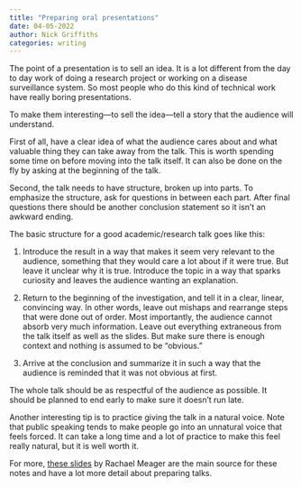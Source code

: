 ```yaml
---
title: "Preparing oral presentations"
date: 04-05-2022
author: Nick Griffiths
categories: writing
---
```


The point of a presentation is to sell an idea. It is a lot different from the day to day work of doing a research project or working on a disease surveillance system. So most people who do this kind of technical work have really boring presentations.

To make them interesting---to sell the idea---tell a story that the audience will understand.

First of all, have a clear idea of what the audience cares about and what valuable thing they can take away from the talk. This is worth spending some time on before moving into the talk itself. It can also be done on the fly by asking at the beginning of the talk.

Second, the talk needs to have structure, broken up into parts. To emphasize the structure, ask for questions in between each part. After final questions there should be another conclusion statement so it isn't an awkward ending.

The basic structure for a good academic/research talk goes like this:

1. Introduce the result in a way that makes it seem very relevant to the audience, something that they would care a lot about if it were true. But leave it unclear why it is true. Introduce the topic in a way that sparks curiosity and leaves the audience wanting an explanation.

2. Return to the beginning of the investigation, and tell it in a clear, linear, convincing way. In other words, leave out mishaps and rearrange steps that were done out of order. Most importantly, the audience cannot absorb very much information. Leave out everything extraneous from the talk itself as well as the slides. But make sure there is enough context and nothing is assumed to be "obvious."

3. Arrive at the conclusion and summarize it in such a way that the audience is reminded that it was not obvious at first.

The whole talk should be as respectful of the audience as possible. It should be planned to end early to make sure it doesn't run late.

Another interesting tip is to practice giving the talk in a natural voice. Note that public speaking tends to make people go into an unnatural voice that feels forced. It can take a long time and a lot of practice to make this feel really natural, but it is well worth it.

For more, [these slides](http://www.princeton.edu/~reddings/tradephd/public_speaking_for_academic_economists.pdf) by Rachael Meager are the main source for these notes and have a lot more detail about preparing talks.
